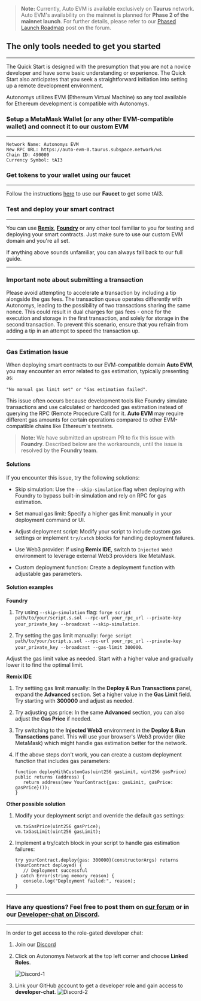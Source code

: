 > **Note:** Currently, Auto EVM is available exclusively on **Taurus** network. 
>Auto EVM's availability on the mainnet is planned for **Phase 2 of the mainnet launch**. For further details, please refer to our [Phased Launch Roadmap](https://forum.autonomys.xyz/t/phased-launch-roadmap/4414) post on the forum.


## The only tools needed to get you started
---
The Quick Start is designed with the presumption that you are not a novice developer and have some basic understanding or experience. The Quick Start also anticipates that you seek a straightforward initiation into setting up a remote development environment.

Autonomys utilizes EVM (Ethereum Virtual Machine) so any tool available for Ethereum development is compatible with Autonomys.

### Setup a MetaMask Wallet (or any other EVM-compatible wallet) and connect it to our custom EVM
---
```
Network Name: Autonomys EVM
New RPC URL: https://auto-evm-0.taurus.subspace.network/ws
Chain ID: 490000
Currency Symbol: tAI3
```

### Get tokens to your wallet using our faucet
---
Follow the instructions [here](/develop/auto-evm/faucet) to use our **Faucet** to get some tAI3.

### Test and deploy your smart contract
---
You can use **[Remix](https://remix.ethereum.org/)**, **[Foundry](https://book.getfoundry.sh/)** or any other tool familiar to you for testing and deploying your smart contracts. Just make sure to use our custom EVM domain and you're all set.

If anything above sounds unfamiliar, you can always fall back to our full guide. 

---
### Important note about submitting a transaction

Please avoid attempting to accelerate a transaction by including a tip alongside the gas fees. The transaction queue operates differently with Autonomys, leading to the possibility of two transactions sharing the same nonce. This could result in dual charges for gas fees - once for the execution and storage in the first transaction, and solely for storage in the second transaction. To prevent this scenario, ensure that you refrain from adding a tip in an attempt to speed the transaction up.

---
### Gas Estimation Issue

When deploying smart contracts to our EVM-compatible domain **Auto EVM**, you may encounter an error related to gas estimation, typically presenting as:

`"No manual gas limit set" or "Gas estimation failed"`.

This issue often occurs because development tools like Foundry simulate transactions and use calculated or hardcoded gas estimation instead of querying the RPC (Remote Procedure Call) for it. **Auto EVM** may require different gas amounts for certain operations compared to other EVM-compatible chains like Ethereum's testnets.

> **Note:** We have submitted an upstream PR to fix this issue with **Foundry**. Described below are the workarounds, until the issue is resolved by the **Foundry team**.


#### Solutions

If you encounter this issue, try the following solutions:

- Skip simulation: Use the `--skip-simulation` flag when deploying with Foundry to bypass built-in simulation and rely on RPC for gas estimation.

- Set manual gas limit: Specify a higher gas limit manually in your deployment command or UI.

- Adjust deployment script: Modify your script to include custom gas settings or implement `try/catch` blocks for handling deployment failures.

- Use Web3 provider: If using **Remix IDE**, switch to `Injected Web3` environment to leverage external Web3 providers like MetaMask.

- Custom deployment function: Create a deployment function with adjustable gas parameters. 


#### Solution examples

**Foundry**

1. Try using `--skip-simulation` flag: `forge script path/to/your/script.s.sol --rpc-url your_rpc_url --private-key your_private_key --broadcast --skip-simulation`.

2. Try setting the gas limit manually: `forge script path/to/your/script.s.sol --rpc-url your_rpc_url --private-key your_private_key --broadcast --gas-limit 300000`.

Adjust the gas limit value as needed. Start with a higher value and gradually lower it to find the optimal limit.

**Remix IDE**

1. Try settiing gas limit manually: In the **Deploy & Run Transactions** panel, expand the **Advanced** section.
Set a higher value in the **Gas Limit** field. Try starting with **300000** and adjust as needed.

2. Try adjusting gas price: In the same **Advanced** section, you can also adjust the **Gas Price** if needed.

3. Try switching to the **Injected Web3** environment in the **Deploy & Run Transactions** panel. This will use your browser's Web3 provider (like MetaMask) which might handle gas estimation better for the network.

4. If the above steps don't work, you can create a custom deployment function that includes gas parameters:

   ```
   function deployWithCustomGas(uint256 gasLimit, uint256 gasPrice) public returns (address) {
      return address(new YourContract{gas: gasLimit, gasPrice: gasPrice}());
   }
   ```

**Other possible solution**

1. Modify your deployment script and override the default gas settings: 

   ```
   vm.txGasPrice(uint256 gasPrice);
   vm.txGasLimit(uint256 gasLimit);
   ```

2. Implement a try/catch block in your script to handle gas estimation failures:

   ```
   try yourContract.deploy{gas: 300000}(constructorArgs) returns (YourContract deployed) {
      // Deployment successful
   } catch Error(string memory reason) {
      console.log("Deployment failed:", reason);
   }
   ```

---

### Have any questions? Feel free to post them on [our forum](https://forum.autonomys.xyz/) or in our [Developer-chat on Discord](https://discord.gg/EAw6B48r).
---

In order to get access to the role-gated developer chat:
1. Join our [Discord](https://discord.gg/vhv5cEZN)
2. Click on Autonomys Network at the top left corner and choose **Linked Roles**.

   ![Discord-1](/developers/Discord-1.png)

3. Link your GitHub account to get a developer role and gain access to **developer-chat**. 
   ![Discord-2](/developers/Discord-2.png)